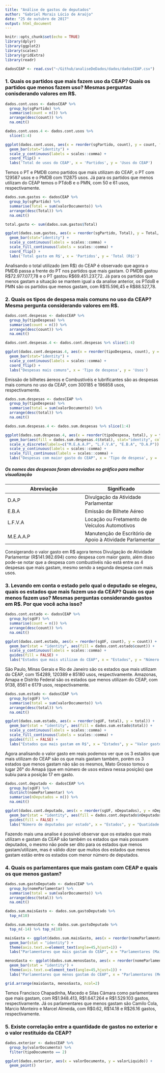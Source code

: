 ```yaml
---
title: "Análise de gastos de deputados"
author: "Gabriel Morais Lúcio de Araújo"
date: "25 de outubro de 2017"
output: html_document
---
```


```r
knitr::opts_chunk$set(echo = TRUE)
library(dplyr)
library(ggplot2)
library(scales)
library(gridExtra)
library(readr)
```

```r
dadosCEAP <- read.csv("~/Github/analiseDeDados/dados/dadosCEAP.csv")
```

### 1. Quais os partidos que mais fazem uso da CEAP? Quais os partidos que menos fazem uso? Mesmas perguntas conisderando valores em R$.

```r
dados.cont.usos <- dadosCEAP %>%
  group_by(sgPartido) %>%
  summarise(count = n()) %>%
  arrange(desc(count)) %>%
  na.omit()

dados.cont.usos.4 <- dados.cont.usos %>%
  slice(1:4)

ggplot(dados.cont.usos, aes(x = reorder(sgPartido, count), y = count, fill = count)) +
  geom_bar(stat="identity") +
  scale_y_continuous(labels = scales::comma) +
  coord_flip() +
  labs('Total de usos do CEAP', x = 'Partidos', y = 'Usos do CEAP')

```

Temos o PT e PMDB como partidos que mais utilizam do CEAP, o PT com 129587 usos e o PMDB com 112875 usos. Já para os partidos que menos utilizam do CEAP temos o PTdoB e o PMN, com 50 e 61 usos, respectivamente.

```r
dados.sum.gastos <- dadosCEAP %>% 
  group_by(sgPartido) %>% 
  summarise(Total = sum(valorDocumento)) %>% 
  arrange(desc(Total)) %>% 
  na.omit()

total.gasto <- sum(dados.sum.gastos$Total)

ggplot(dados.sum.gastos, aes(x = reorder(sgPartido, Total), y = Total, fill = Total)) +
  geom_bar(stat="identity") +
  scale_y_continuous(labels = scales::comma) +
  scale_fill_continuous(labels = scales::comma) +
  coord_flip() +
  labs('Total gasto em R$', x = 'Partidos', y = 'Total (R$)')
```

Analisando o total utilizado (em R$) do CEAP é observado que agora o PMDB passa a frente do PT nos partidos que mais gastam. O PMDB gastou R$72.977.077,78 e o PT gastou R$69.451.237,72. Já para os partidos que menos gastam a situação se mantem igual a da analise anterior, os PTdoB e PMN são os partidos que menos gastam, com R$15.596,45 e R$88.527,78.

### 2. Quais os tipos de despesa mais comuns no uso da CEAP? Mesma pergunta considerando valores em R$.

```r
dados.cont.despesas <- dadosCEAP %>%
  group_by(tipoDespesa) %>%
  summarise(count = n()) %>%
  arrange(desc(count)) %>%
  na.omit()

dados.cont.despesas.4 <- dados.cont.despesas %>% slice(1:4)

ggplot(dados.cont.despesas.4, aes(x = reorder(tipoDespesa, count), y = count, fill = count)) +
  geom_bar(stat="identity") +
  scale_y_continuous(labels = scales::comma) +
  coord_flip() +
  labs("Despesas mais comuns", x = 'Tipo de despesa', y = 'Usos')
```

Emissão de bilhetes áereos e Combustivéis e lubrificantes são as despesas mais comuns no uso da CEAP, com 300185 e 196858 usos, respectivamente.

```r
dados.sum.despesas <- dadosCEAP %>%
  group_by(tipoDespesa) %>%
  summarise(total = sum(valorDocumento)) %>%
  arrange(desc(total)) %>%
  na.omit()

dados.sum.despesas.4 <- dados.sum.despesas %>% slice(1:4)

ggplot(dados.sum.despesas.4, aes(x = reorder(tipoDespesa, total), y = total)) +
  geom_bar(aes(fill = dados.sum.despesas.4$total), stat="identity", colour="black") +
  scale_x_discrete(labels=c("M.E.A.A.P", "L.F.V.A", "E.B.A", "D.A.P")) +
  scale_y_continuous(labels = scales::comma) +
  scale_fill_continuous(labels = scales::comma) +
  labs("Despesas com maior gasto do CEAP", x = 'Tipo de despesa', y = 'Gasto total (em R$)', fill = 'Total')
```

##### Os nomes das despesas foram abreviados no gráfico para melhor visualização
Abreviação    | Significado
------------- | -------------
D.A.P         | Divulgação da Atividade Parlamentar
E.B.A         | Emissão de Bilhete Aéreo
L.F.V.A       | Locação ou Fretamento de Veículos Automotivos
M.E.A.A.P     | Manutenção de Escritório de Apoio à Atividade Parlamentar

Consigerando o valor gasto em R$ agora temos Divulgação de Atividade Parlamentar (R$141.982.694) como despesa com maior gasto, além disso pode-se notar que a despesa com combustivéis não está entre as 4 despesas que mais gastam, mesmo sendo a segunda despesa com mais usos.

### 3. Levando em conta o estado pelo qual o deputado se elegeu, quais os estados que mais fazem uso da CEAP? Quais os que menos fazem uso? Mesmas perguntas considerando gastos em R$. Por que você acha isso?

```r
dados.cont.estado <- dadosCEAP %>%
  group_by(sgUF) %>%
  summarise(count = n()) %>%
  arrange(desc(count)) %>%
  na.omit()

ggplot(dados.cont.estado, aes(x = reorder(sgUF, count), y = count)) +
  geom_bar(stat = "identity", aes(fill = dados.cont.estado$count)) +
  scale_y_continuous(labels = scales::comma) +
  guides(fill = FALSE) +
  labs("Estados que mais utilizam do CEAP", x = "Estados", y = "Número de usos")
```

São Paulo, Minas Gerais e Rio de Janeiro são os estados que mais utilizam do CEAP, com 154289, 120389 e 85180 usos, respectivamente.
Amazonas, Amapa e Distrito Federal são os estados que menos utilizam do CEAP, com 9138, 8561 e 6179 usos, respectivamente.

```r
dados.sum.estado <- dadosCEAP %>%
  group_by(sgUF) %>%
  summarise(total = sum(valorDocumento)) %>%
  arrange(desc(total)) %>%
  na.omit()

ggplot(dados.sum.estado, aes(x = reorder(sgUF, total), y = total)) + 
  geom_bar(stat = "identity", aes(fill = dados.sum.estado$total)) +
  scale_y_continuous(labels = scales::comma) +
  scale_fill_continuous(labels = scales::comma) +
  guides(fill = FALSE) +
  labs("Estados que mais gastam em R$", x = "Estados", y = "Valor gasto em reais")
```

Agora analisando o valor gasto em reais podemos ver que os 3 estados que mais utilizam do CEAP são os que mais gastam também, porém os 3 estados que menos gastam não são os mesmos, Mato Grosso tomou o lugar 26° do Amapá (que em número de usos estava nessa posição)
que subiu para a posição 17 em gasto.

```r
dados.cont.deputado <- dadosCEAP %>%
  group_by(sgUF) %>%
  distinct(nomeParlamentar) %>%
  summarise(nDeputados = n()) %>%
  na.omit()

ggplot(dados.cont.deputado, aes(x = reorder(sgUF, nDeputados), y = nDeputados)) +
  geom_bar(stat = "identity", aes(fill = dados.cont.deputado$nDeputados)) +
  guides(fill = FALSE) +
  labs("Número de deputados por estado", x = "Estados", y = "Quatidade de deputados")
```

Fazendo mais uma analise é possível observar que os estados que mais utilizam e gastam da CEAP são também os estados que mais possuem deputados, o mesmo não pode ser dito para os estados que menos gastam/utilizam, mas é válido dizer que muitos dos estados que menos gastam estão entre os estados com menor número de deputados.

### 4. Quais os parlamentares que mais gastam com CEAP e quais os que menos gastam?

```r
dados.sum.gastoDeputado <- dadosCEAP %>%
  group_by(nomeParlamentar) %>%
  summarise(total = sum(valorDocumento)) %>%
  arrange(desc(total)) %>%
  na.omit()

dados.sum.maisGasto <- dados.sum.gastoDeputado %>%
  top_n(10)

dados.sum.menosGasto <- dados.sum.gastoDeputado %>%
  top_n(-14) %>% top_n(10)

maisGasta <- ggplot(dados.sum.maisGasto, aes(x = reorder(nomeParlamentar, total), y = total)) +
  geom_bar(stat = "identity") +
  theme(axis.text.x=element_text(angle=45,hjust=1)) +
  labs("Parlamentares que mais gastam do CEAP", x = "Parlamentares (Maior gasto)", y = "Valor total gasto")

menosGasta <- ggplot(dados.sum.menosGasto, aes(x = reorder(nomeParlamentar, total), y = total)) +
  geom_bar(stat = "identity") +
  theme(axis.text.x=element_text(angle=45,hjust=1)) +
  labs("Parlamentares que menos gastam do CEAP", x = "Parlamentares (Menor gasto)", y = "Valor total gasto")

grid.arrange(maisGasta, menosGasta, ncol=2)
```

Temos Francisco Chapadinha, Macedo e Silas Cãmara como parlamentares que mais gastam, com R$1.948.413, R$1.647.264 e R$1.529.103 gastos, respectivamente. Já os parlamentares que menos gastam são Camilo Cola, Marcio Monteiro e Marcel Almeida, com R$0.62, R$14.18 e R$26.16 gastos, respectivamente.

### 5. Existe correlação entre a quantidade de gastos no exterior e o valor restituído da CEAP? 

```r
dados.exterior <- dadosCEAP %>%
  group_by(valorDocumento) %>%
  filter(tipoDocumento == 2)

ggplot(dados.exterior, aes(x = valorDocumento, y = valorLiquido)) +
  geom_point()

```
